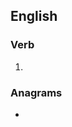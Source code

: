 ==English==

===Verb===
{{head|en|verb form}}

# {{en-past of|revalue}}

===Anagrams===
* {{anagrams|en|a=adeelruv|devaluer}}